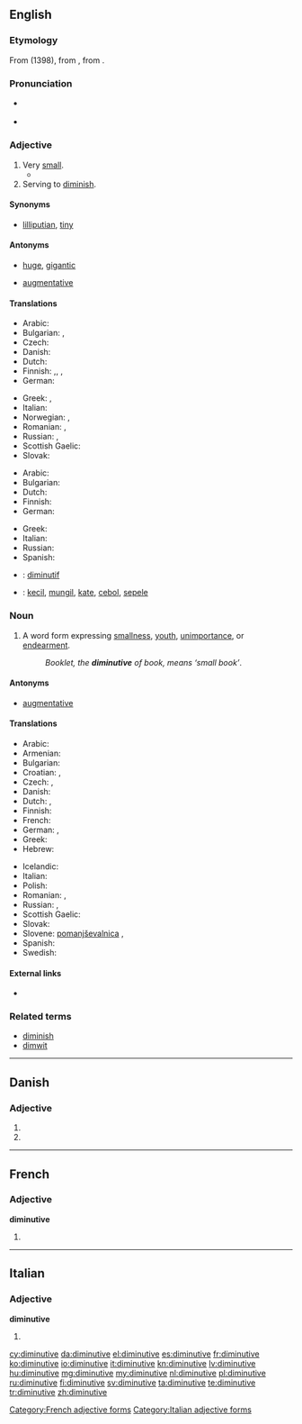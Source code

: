 ==English==
{{was wotd|2009|April|8}}

===Etymology===
From {{etyl|fro}} {{term|diminutif|lang=fro}} (1398), from {{etyl|la}} {{term|diminutivum|lang=la}}, from {{term|deminuere||diminish|lang=la}}.

===Pronunciation===
* {{a|UK|US}} {{IPA|/dɪˈmɪn.jʊ.tɪv/|/dəˈmɪn.jə.tɪv/}}
* {{audio|en-us-diminutive.ogg|Audio (US)}}

===Adjective===
{{en-adj}}

# Very [[small]].
#* {{quote-news
|year=2011
|date=October 20
|author=Jamie Lillywhite
|title=Tottenham   1 - 0   Rubin Kazan
|work=BBC Sport
|url=http://news.bbc.co.uk/sport2/hi/football/europe/15285221.stm
|page=
|passage=Roman Sharonov rose unchallenged to head a corner wide, while '''diminutive''' winger Gokdeniz Karadeniz ghosted in with a diving header from the edge of the six-yard box that was acrobatically kept out by Gomes.}}
# Serving to [[diminish]].

====Synonyms====
* {{sense|very small}} [[lilliputian]], [[tiny]]

====Antonyms====
* {{sense|very small}} [[huge]], [[gigantic]]
* {{sense|serving to diminish}} [[augmentative]]

====Translations====
{{trans-top|very small}}
* Arabic: {{t|ar|ضئيل}}
* Bulgarian: {{t|bg|мъничък}},  {{t|bg|миниатюрен}}
* Czech: {{t+|cs|drobný}}
* Danish: {{t-|da|diminutiv}}
* Dutch: {{t+|nl|klein}}
* Finnish: {{t+|fi|diminutiivinen}},{{t-|fi|pikkuruinen}}, {{t+|fi|vähäinen}}, {{t-|fi|mitätön}}
* German: {{t+|de|winzig}}
{{trans-mid}}
* Greek: {{t+|el|μικροσκοπικός|m|tr=mikroskopikós}}, {{t|el|μικροκαμωμένος|m|tr=mikrokamoménos}}
* Italian: {{t+|it|minuscolo}}
* Norwegian: {{t-|no|diminutiv}},  {{t-|no|diminutiv}}
* Romanian: {{t|ro|diminutiv|m|n}}, {{t|ro|diminutivă|f}}
* Russian: {{t+|ru|крохотный}}, {{t+|ru|миниатюрный}}
* Scottish Gaelic: {{t-|gd|meanbh|xs=Scottish Gaelic}}
* Slovak: {{t-|sk|drobný}}
{{trans-bottom}}

{{trans-top|serving to diminish}}
* Arabic: {{t|ar|تصغيري}}
* Bulgarian: {{t|bg|умалителен}}
* Dutch: {{t+|nl|verkleinend}}
* Finnish: {{t-|fi|pienentää|alt=pienentävä}}
* German: {{t-|de|verkleinernd}}
{{trans-mid}}
* Greek: {{t|el|μειωτικός|m|tr=meiotikós}}
* Italian: {{t+|it|diminutivo}}
* Russian: {{t+|ru|уменьшительный}}
* Spanish: {{t-|es|diminutivo|m}}
{{trans-bottom}}

{{checktrans-top}}
* {{ttbc|fr}}: [[diminutif]]
* {{ttbc|id}}: [[kecil]], [[mungil]], [[kate]], [[cebol]], [[sepele]]
{{trans-mid}}
{{trans-bottom}}

===Noun===
{{en-noun}}

# {{grammar}} A word form expressing [[smallness]], [[youth]], [[unimportance]], or [[endearment]].
#: ''Booklet, the '''diminutive''' of book, means ‘small book’''.

====Antonyms====
* [[augmentative]]

====Translations====
{{trans-top|grammar: word form expressing smallness}}
* Arabic: {{t|ar|التصغير|m}}
* Armenian: {{t|hy|նվազական|tr=nvazakan}}
* Bulgarian: {{t|bg|умалително име|n}}
* Croatian: {{t-|hr|deminutiv|m}}, {{t-|hr|umanjenica|f}}
* Czech: {{t-|cs|zdrobnělina|f}},  {{t-|cs|deminutivum|n}}
* Danish: {{t-|da|diminutiv|n}}
* Dutch: {{t+|nl|verkleinwoord|n}}, {{t|nl|diminutief|n}}
* Finnish: {{t+|fi|diminutiivi}}
* French: {{t+|fr|diminutif|m}}
* German: {{t+|de|Diminutiv|m}}, {{t|de|Verkleinerungsform|f}}
* Greek: {{t+|el|υποκοριστικό|n|tr=ypokoristikó}}
* Hebrew: {{t|he|צורת הקטנה|f|tr=tzurát-haktaná}}
{{trans-mid}}
* Icelandic: {{qualifier|diminutive suffix}} {{t|is|smækkunarending|f}}
* Italian: {{t+|it|diminutivo|m}}
* Polish: {{t+|pl|zdrobnienie|n}}
* Romanian: {{t|ro|diminutiv|n}}, {{t|ro|diminutive|n|p}}
* Russian: {{t+|ru|диминутив|m|tr=diminutiv}}, {{t|ru|уменьшительное слово|n|tr=umen'šitel'noe slovo}}
* Scottish Gaelic: {{t-|gd|meanbhan|m|xs=Scottish Gaelic}}
* Slovak: {{t+|sk|zdrobnenina|f}}
* Slovene: [[pomanjševalnica]] {{f}},  {{t|sl|manjšalnica|f|alt=manjšálnica}}
* Spanish: {{t|es|diminutivo|m}}
* Swedish: {{t+|sv|diminutiv}}
{{trans-bottom}}

====External links====
* {{pedialite}}

===Related terms===
* [[diminish]]
* [[dimwit]]

----

==Danish==

===Adjective===
{{head|da|adjective form}}

# {{form of|definite|diminutiv|lang=da}}
# {{form of|plural|diminutiv|lang=da}}

----

==French==

===Adjective===
'''diminutive''' {{f}}

# {{feminine of|diminutif}}

[[Category:French adjective forms]]

----

==Italian==

===Adjective===
'''diminutive''' {{f}}

# {{form of|feminine plural form|[[diminutivo]]}}

[[Category:Italian adjective forms]]

[[cy:diminutive]]
[[da:diminutive]]
[[el:diminutive]]
[[es:diminutive]]
[[fr:diminutive]]
[[ko:diminutive]]
[[io:diminutive]]
[[it:diminutive]]
[[kn:diminutive]]
[[lv:diminutive]]
[[hu:diminutive]]
[[mg:diminutive]]
[[my:diminutive]]
[[nl:diminutive]]
[[pl:diminutive]]
[[ru:diminutive]]
[[fi:diminutive]]
[[sv:diminutive]]
[[ta:diminutive]]
[[te:diminutive]]
[[tr:diminutive]]
[[zh:diminutive]]